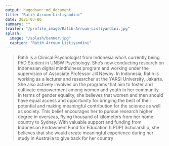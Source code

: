 ```yaml
---
output: hugodown::md_document
title: "Ratih Arruum Listiyandini"
date: 2021-03-06
summary: ""
trailer: "/profile_image/Ratih-Arruum-Listiyandini.jpg"
splash:
  image: "/splash/banner.jpg"
  caption: "Ratih Arruum Listiyandini"
---
```


> Ratih is a Clinical Psychologist from Indonesia who's currently being PhD Student in UNSW Psychology. She's now conducting research on Indonesian digital mindfulness program and working under the supervision of Associate Professor Jill Newby. In Indonesia, Ratih is working as a lecturer and researcher at the YARSI University, Jakarta. She also actively involves on the programs that aim to foster and cultivate empowerment among women and youth in her community. In terms of gender equality, she believes that women and men should have equal access and opportunity for bringing the best of their potential and making meaningful contribution for the science as well as society. This belief encourages her to pursue research higher degree in overseas, flying thousand of kilometers from her home country to Sydney. With valuable support and funding from Indonesian Endowment Fund for Education (LPDP) Scholarship, she believes that she would create meaningful experience during her study in Australia to give back for her country
